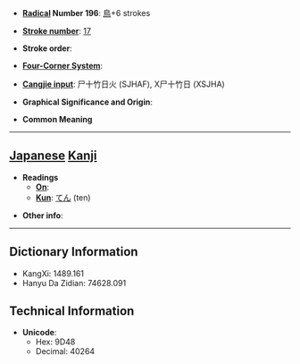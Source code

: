 * '''[[Wiktionary:Chinese radical index| Radical]] Number 196''': [[Wiktionary:Chinese radical index 鳥|鳥]]+6 strokes

* '''[[Wiktionary:Chinese total strokes index|Stroke number]]''': [[Wiktionary:Chinese total strokes index 17|17]]

* '''Stroke order''': 

* '''[[Wiktionary:Chinese four corner index|Four-Corner System]]''': 

* '''[[Wiktionary:Chinese Cangjie index|Cangjie input]]''': 尸十竹日火 (SJHAF), X尸十竹日 (XSJHA)

* '''Graphical Significance and Origin''': 

* '''Common Meaning'''

----

== [[Japanese]] [[Kanji]] ==

* '''Readings'''
** '''[[On]]''': 
** '''[[Kun]]''': [[てん]] (ten)

* '''Other info''':  

----

== Dictionary Information ==

* KangXi: 1489.161
* Hanyu Da Zidian: 74628.091

== Technical Information ==

* '''Unicode''':
** Hex: 9D48
** Decimal: 40264